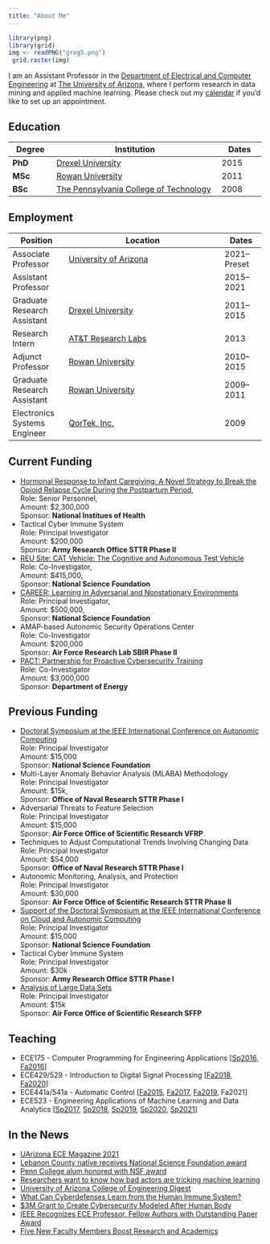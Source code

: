 ```yaml
---
title: "About Me"
---
```


```r
library(png)
library(grid)
img <- readPNG("greg5.png")
 grid.raster(img)
```

I am an Assistant Professor in the [Department of Electrical and Computer Engineering](https://ece.engineering.arizona.edu/){target="_blank"} at [The University of Arizona](http://www.arizona.edu/){target="_blank"}, where I perform research in data mining and applied machine learning. Please check out my [calendar](https://outlook.office365.com/owa/calendar/be341615cd5e43f19602f4c896b1f012@arizona.edu/c3214c4e86374d018e94481cf78321c31456814728421178013/calendar.html){target="_blank"} if you'd like to set up an appointment. 


## Education 

| Degree | Institution | Dates |
| --- | ----------- |---|
| __PhD__ | [Drexel University](https://drexel.edu/){target="_blank"} | 2015 |
| __MSc__ | [Rowan University](http://rowan.edu/){target="_blank"} |2011 |
| __BSc__ | [The Pennsylvania College of Technology](https://www.pct.edu/){target="_blank"} | 2008 |


## Employment  

| Position | Location | Dates |
| ---- | ----------- |---|
| Associate Professor | [University of Arizona](https://arizona.edu/){target="_blank"}  | 2021--Preset |
| Assistant Professor |  | 2015--2021 |
| Graduate Research Assistant | [Drexel University](https://drexel.edu/){target="_blank"}  |2011--2015 |
| Research Intern | [AT&T Research Labs](https://about.att.com/sites/labs_research){target="_blank"} | 2013 |
| Adjunct Professor | [Rowan University](https://www.rowan.edu/){target="_blank"} |2010--2015 |
| Graduate Research Assistant | [Rowan University](https://www.rowan.edu/){target="_blank"} |2009--2011 |
| Electronics Systems Engineer | [QorTek, Inc.](https://qortek.com/){target="_blank"} | 2009 |



## Current Funding 
- [Hormonal Response to Infant Caregiving: A Novel Strategy to Break the Opioid Relapse Cycle During the Postpartum Period](https://grantome.com/grant/NIH/DP2-HD105541-01){target="_blank"}, <br/>
   Role: Senior Personnel,  <br/>
   Amount: $2,300,000  <br/>
   Sponsor: __National Institues of Health__ 
- Tactical Cyber Immune System  <br/>
   Role: Principal Investigator  <br/>
   Amount: $200,000  <br/>
   Sponsor: __Army Research Office STTR Phase II__ 
- [REU Site: CAT Vehicle: The Cognitive and Autonomous Test Vehicle](https://www.nsf.gov/awardsearch/showAward?AWD_ID=1950359){target="_blank"}  <br/>
   Role: Co-Investigator,  <br/>
   Amount: $415,000,  <br/>
   Sponsor: __National Science Foundation__ 
- [CAREER: Learning in Adversarial and Nonstationary Environments](https://www.nsf.gov/awardsearch/showAward?AWD_ID=1943552&HistoricalAwards=false){target="_blank"}  <br/>
   Role: Principal Investigator,  <br/>
   Amount: $500,000,  <br/>
   Sponsor: __National Science Foundation__ 
- AMAP-based Autonomic Security Operations Center  <br/>
   Role: Co-Investigator  <br/>
   Amount: $200,000  <br/>
   Sponsor: __Air Force Research Lab SBIR Phase II__ 
- [PACT: Partnership for Proactive Cybersecurity Training](https://www.energy.gov/nnsa/nnsa-minority-serving-institution-partnership-program){target="_blank"}  <br/> 
   Role: Co-Investigator  <br/>
   Amount: $3,000,000  <br/>
   Sponsor: __Department of Energy__ 

## Previous Funding 
- [Doctoral Symposium at the IEEE International Conference on Autonomic Computing](https://www.nsf.gov/awardsearch/showAward?AWD_ID=1907321&HistoricalAwards=false){target="_blank"}  <br/>
  Role: Principal Investigator  <br/>
  Amount: $15,000  <br/>
  Sponsor: __National Science Foundation__ 
- Multi-Layer Anomaly Behavior Analysis (MLABA) Methodology <br/>
  Role: Principal Investigator  <br/>
  Amount: $15k,  <br/>
  Sponsor: __Office of Naval Research STTR Phase I__ 
- Adversarial Threats to Feature Selection  <br/>
  Role: Principal Investigator  <br/>
  Amount: $15,000  <br/>
  Sponsor: __Air Force Office of Scientific Research VFRP__ 
- Techniques to Adjust Computational Trends Involving Changing Data  <br/>
  Role: Principal Investigator  <br/>
  Amount: $54,000  <br/>
  Sponsor: __Office of Naval Research STTR Phase I__ 
- Autonomic Monitoring, Analysis, and Protection  <br/>
  Role: Principal Investigator  <br/>
  Amount: $30,000   <br/>
  Sponsor: __Air Force Office of Scientific Research STTR Phase II__ 
- [Support of the Doctoral Symposium at the IEEE International Conference on Cloud and Autonomic Computing](https://www.nsf.gov/awardsearch/showAward?AWD_ID=1740456&HistoricalAwards=false){target="_blank"}  <br/>
  Role: Principal Investigator  <br/>
  Amount: $15,000  <br/>
  Sponsor: __National Science Foundation__ 
- Tactical Cyber Immune System  <br/>
  Role: Principal Investigator  <br/>
  Amount: $30k <br/>
  Sponsor: __Army Research Office STTR Phase I__ 
- [Analysis of Large Data Sets](https://afsffp.sysplus.com/SFFP/awardees/2016.aspx){target="_blank"}  <br/>
  Role: Principal Investigator  <br/>
  Amount:  $15k  <br/>
  Sponsor: __Air Force Office of Scientific Research SFFP__ 



## Teaching 
- ECE175 - Computer Programming for Engineering Applications [[Sp2016](syllabus/ece175_sp2016.pdf){target="_blank"}, [Fa2016](syllabus/ece175_fa2016.pdf){target="_blank"}] 
- ECE429/529 - Introduction to Digital Signal Processing [[Fa2018](syllabus/ece429529_fa2018.pdf){target="_blank"}, [Fa2020](syllabus/ece429529_fa2020.pdf){target="_blank"}]
- ECE441a/541a - Automatic Control [[Fa2015](syllabus/ece441541_fa2015.pdf){target="_blank"}, [Fa2017](syllabus/ece441541_fa2017.pdf){target="_blank"}, [Fa2019](syllabus/ece441541_fa2019.pdf){target="_blank"}, Fa2021] 
- ECE523 - Engineering Applications of Machine Learning and Data Analytics  [[Sp2017](syllabus/ece523_sp2017.pdf){target="_blank"}, [Sp2018](syllabus/ece523_sp2018.pdf){target="_blank"}, [Sp2019](syllabus/ece523_sp2019.pdf){target="_blank"}, [Sp2020](syllabus/ece523_sp2020.pdf){target="_blank"}, [Sp2021](syllabus/ece523_sp2021.pdf){target="_blank"}] 


## In the News 
* [UArizona ECE Magazine 2021](https://issuu.com/azengineering/docs/ece_2021magazine){target="_blank"}
* [Lebanon County native receives National Science Foundation award](https://www.pennlive.com/news/2020/07/lebanon-county-native-receives-national-science-foundation-award.html){target="_blank"}
* [Penn College alum honored with NSF award](https://pctoday.pct.edu/penn-college-alum-honored-with-nsf-faculty-award/){target="_blank"}
* [Researchers want to know how bad actors are tricking machine learning](https://edscoop.com/university-arizona-machine-learning-algorithm-research/){target="_blank"}
* [University of Arizona College of Engineering Digest](https://news.engineering.arizona.edu/news/electrical-engineer-trains-computers-distinguish-between-friend-and-foe){target="_blank"}
* [What Can Cyberdefenses Learn from the Human Immune System?](https://www.govtech.com/news/What-Can-Cyberdefenses-Learn-from-the-Human-Immune-System.html){target="_blank"}
* [$3M Grant to Create Cybersecurity Modeled After Human Body](https://ece.engineering.arizona.edu/news-events/3m-grant-create-cybersecurity-modeled-after-human-body){target="_blank"}
* [IEEE Recognizes ECE Professor, Fellow Authors with Outstanding Paper Award](https://ece.engineering.arizona.edu/news-events/ieee-recognizes-ece-professor-fellow-authors-outstanding-paper-award){target="_blank"}
* [Five New Faculty Members Boost Research and Academics](https://ece.engineering.arizona.edu/news-events/five-new-faculty-members-boost-research-and-academics){target="_blank"}





